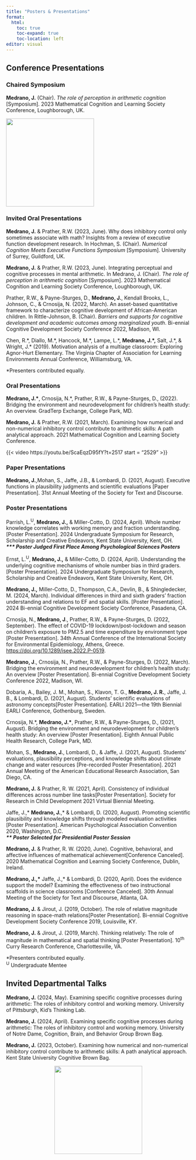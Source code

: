 ```yaml
---
title: "Posters & Presentations"
format:
  html:
    toc: true
    toc-expand: true
    toc-location: left
editor: visual
---
```


## Conference Presentations

### Chaired Symposium

**Medrano, J.** (Chair). *The role of perception in arithmetic cognition* \[Symposium\]. 2023 Mathematical Cognition and Learning Society Conference, Loughborough, UK.

![](photo-mcls.jpeg){fig-align="center" height="2.5in"}

### Invited Oral Presentations

**Medrano, J.** & Prather, R.W. (2023, June). Why does inhibitory control only sometimes associate with math? Insights from a review of executive function development research. In Hochman, S. (Chair). *Numerical Cognition Meets Executive Functions Symposium* \[Symposium\]. University of Surrey, Guildford, UK.

**Medrano, J.** & Prather, R.W. (2023, June). Integrating perceptual and cognitive processes in mental arithmetic. In Medrano, J. (Chair). *The role of perception in arithmetic cognition* \[Symposium\]. 2023 Mathematical Cognition and Learning Society Conference, Loughborough, UK.

Prather, R.W., & Payne-Sturges, D., **Medrano, J.**, Kendall Brooks, L., Johnson, C., & Crnosija, N. (2022, March). An asset-based quantitative framework to characterize cognitive development of African-American children. In Rittle-Johnson, B. (Chair). *Barriers and supports for cognitive development and academic outcomes among marginalized youth*. Bi-ennial Cognitive Development Society Conference 2022, Madison, WI.

Chen, R.\*, Diallo, M.\*, Hancock, M.\*, Lampe, L.\*, **Medrano, J.\*,** Salt, J.\*, & Wright, J.\* (2019). Motivation analysis of a multiage classroom: Exploring Agnor-Hurt Elementary*.* The Virginia Chapter of Association for Learning Environments Annual Conference, Williamsburg, VA.

\*Presenters contributed equally.

### Oral Presentations

**Medrano, J.\***, Crnosija, N.\*, Prather, R.W., & Payne-Sturges, D., (2022). Bridging the environment and neurodevelopment for children's health study: An overview. GradTerp Exchange, College Park, MD.

**Medrano, J.** & Prather, R.W. (2021, March). Examining how numerical and non-numerical inhibitory control contribute to arithmetic skills: A path analytical approach. 2021 Mathematical Cognition and Learning Society Conference.

{{< video https://youtu.be/ScaEqzD95fY?t=2517 start = "2529" >}}

### Paper Presentations

**Medrano, J.**,Mohan, S., Jaffe, J.B., & Lombardi, D. (2021, August). Executive functions in plausibility judgments and scientific evaluations \[Paper Presentation\]. 31st Annual Meeting of the Society for Text and Discourse.

### Poster Presentations

Parrish, L.^U^, **Medrano, J.,** & Miller-Cotto, D. (2024, April). Whole number knowledge correlates with working memory and fraction understanding. \[Poster Presentation\]. 2024 Undergraduate Symposium for Research, Scholarship and Creative Endeavors, Kent State University, Kent, OH.\
***\*\*\* Poster Judged First Place Among Psychological Sciences Posters***

Ernst, L.^U^, **Medrano, J.,** & Miller-Cotto, D. (2024, April). Understanding the underlying cognitive mechanisms of whole number bias in third graders. \[Poster Presentation\]. 2024 Undergraduate Symposium for Research, Scholarship and Creative Endeavors, Kent State University, Kent, OH.

**Medrano, J.,** Miller-Cotto, D., Thompson, C.A., Devlin, B., & Shingledecker, M. (2024, March). Individual differences in third and sixth graders' fraction understanding and relations to EF and spatial skills. \[Poster Presentation\]. 2024 Bi-ennial Cognitive Development Society Conference, Pasadena, CA. 

Crnosija, N., **Medrano, J**., Prather, R.W., & Payne-Sturges, D. (2022, September). The effect of COVID-19 lockdown/post-lockdown and season on children's exposure to PM2.5 and time expenditure by environment type \[Poster Presentation\]. 34th Annual Conference of the International Society for Environmental Epidemiology, Athens, Greece. <https://doi.org/10.1289/isee.2022.P-0519>.

**Medrano, J**., Crnosija, N., Prather, R.W., & Payne-Sturges, D. (2022, March). Bridging the environment and neurodevelopment for children's health study: An overview \[Poster Presentation\]. Bi-ennial Cognitive Development Society Conference 2022, Madison, WI.

Dobaria, A., Bailey, J. M., Mohan, S., Klavon, T. G., **Medrano, J. R.**, Jaffe, J. B., & Lombardi, D. (2021, August). Students' scientific evaluations of astronomy concepts\[Poster Presentation\]*.* EARLI 2021---the 19th Biennial EARLI Conference, Gothenburg, Sweden.

Crnosija, N.\*, **Medrano, J.\***, Prather, R.W., & Payne-Sturges, D., (2021, August). Bridging the environment and neurodevelopment for children's health study: An overview \[Poster Presentation\]. Eighth Annual Public Health Research, College Park, MD.

Mohan, S., **Medrano, J.**, Lombardi, D., & Jaffe, J. (2021, August). Students' evaluations, plausibility perceptions, and knowledge shifts about climate change and water resources \[Pre-recorded Poster Presentation\]. 2021 Annual Meeting of the American Educational Research Association, San Diego, CA.

**Medrano, J.** & Prather, R. W. (2021, April). Consistency of individual differences across number line tasks\[Poster Presentation\]*.* Society for Research in Child Development 2021 Virtual Biennial Meeting.

Jaffe, J.,\* **Medrano, J.**,\* & Lombardi, D. (2020, August). Promoting scientific plausibility and knowledge shifts through modeled evaluation activities \[Poster Presentation\]. American Psychological Association Convention 2020, Washington, D.C. \
***\*\* Poster Selected for Presidential Poster Session***

**Medrano, J.** & Prather, R. W. (2020, June). Cognitive, behavioral, and affective influences of mathematical achievement\[Conference Canceled\]. 2020 Mathematical Cognition and Learning Society Conference, Dublin, Ireland.

**Medrano, J.,\*** Jaffe, J.,\* & Lombardi, D. (2020, April). Does the evidence support the model? Examining the effectiveness of two instructional scaffolds in science classrooms \[Conference Canceled\]. 30th Annual Meeting of the Society for Text and Discourse, Atlanta, GA.

**Medrano, J.** & Jirout, J. (2019, October). The role of relative magnitude reasoning in space-math relations\[Poster Presentation\]. Bi-ennial Cognitive Development Society Conference 2019, Louisville, KY.

**Medrano, J.** & Jirout, J. (2019, March). Thinking relatively: The role of magnitude in mathematical and spatial thinking \[Poster Presentation\]. 10^th^ Curry Research Conference, Charlottesville, VA.

\*Presenters contributed equally.\
^U^ Undergraduate Mentee

## Invited Departmental Talks

**Medrano, J.** (2024, May). Examining specific cognitive processes during arithmetic: The roles of inhibitory control and working memory. University of Pittsburgh, Kid's Thinking Lab.

**Medrano, J.** (2024, April). Examining specific cognitive processes during arithmetic: The roles of inhibitory control and working memory. University of Notre Dame, Cognition, Brain, and Behavior Group Brown Bag.

**Medrano, J.** (2023, October). Examining how numerical and non-numerical inhibitory control contribute to arithmetic skills: A path analytical approach. Kent State University Cognitive Brown Bag.

<center>![](photo-defense.jpeg){fig-align="center" height="2.5in"}</center>
